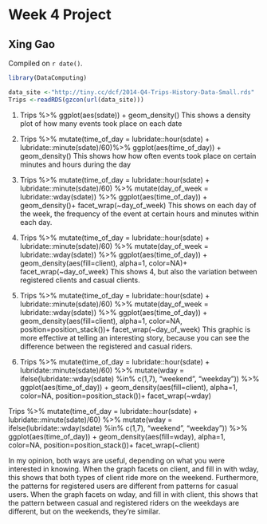 # Week 4 Project

## Xing Gao

<!-- leave this material as is -->
Compiled on `r date()`.

```r
library(DataComputing)
```
<!-- put your content after this line -->

```r
data_site <-"http://tiny.cc/dcf/2014-Q4-Trips-History-Data-Small.rds"
Trips <-readRDS(gzcon(url(data_site)))
```
1.
Trips %>% 
  ggplot(aes(sdate)) +
  geom_density() 
This shows a density plot of how many events took place on each date

2. 
Trips %>% 
  mutate(time_of_day = lubridate::hour(sdate) + lubridate::minute(sdate)/60)%>%
  ggplot(aes(time_of_day)) +
  geom_density()
This shows how how often events took place on certain minutes and hours during the day 

3. 
Trips %>%
  mutate(time_of_day = lubridate::hour(sdate) + lubridate::minute(sdate)/60) %>%
  mutate(day_of_week = lubridate::wday(sdate)) %>%
  ggplot(aes(time_of_day)) + 
  geom_density()+
  facet_wrap(~day_of_week)
This shows on each day of the week, the frequency of the event at certain hours and minutes within each day. 

4.
Trips %>% 
  mutate(time_of_day = lubridate::hour(sdate) + lubridate::minute(sdate)/60) %>%
  mutate(day_of_week = lubridate::wday(sdate)) %>%
  ggplot(aes(time_of_day)) + 
  geom_density(aes(fill=client), alpha=1, color=NA)+
  facet_wrap(~day_of_week)
This shows 4, but also the variation between registered clients and casual clients.

5. 
Trips %>% 
  mutate(time_of_day = lubridate::hour(sdate) + lubridate::minute(sdate)/60) %>%
  mutate(day_of_week = lubridate::wday(sdate)) %>%
  ggplot(aes(time_of_day)) + 
  geom_density(aes(fill=client), alpha=1, color=NA, position=position_stack())+
  facet_wrap(~day_of_week)
This graphic is more effective at telling an interesting story, because you can see the difference between the registered and casual riders. 


6.
Trips %>% 
  mutate(time_of_day = lubridate::hour(sdate) + lubridate::minute(sdate)/60) %>%
  mutate(wday = ifelse(lubridate::wday(sdate) %in% c(1,7), "weekend", "weekday")) %>%
  ggplot(aes(time_of_day)) + 
  geom_density(aes(fill=client), alpha=1, color=NA, position=position_stack())+
  facet_wrap(~wday)

Trips %>% 
  mutate(time_of_day = lubridate::hour(sdate) + lubridate::minute(sdate)/60) %>%
  mutate(wday = ifelse(lubridate::wday(sdate) %in% c(1,7), "weekend", "weekday")) %>%
  ggplot(aes(time_of_day)) + 
  geom_density(aes(fill=wday), alpha=1, color=NA, position=position_stack())+
  facet_wrap(~client)

In my opinion, both ways are useful, depending on what you were interested in knowing. When the graph facets on client, and fill in with wday, this shows that both types of client ride more on the weekend. Furthermore, the patterns for registered users are different from patterns for casual users. When the graph facets on wday, and fill in with client, this shows that the pattern between casual and registered riders on the weekdays are different, but on the weekends, they're similar. 
